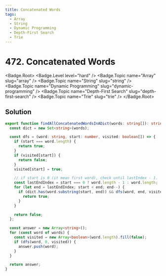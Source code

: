 ```yaml
---
title: Concatenated Words
tags:
  - Array
  - String
  - Dynamic Programming
  - Depth-First Search
  - Trie
---
```


# 472. Concatenated Words

<Badge.Root>
  <Badge.Level level="hard" />
  <Badge.Topic name="Array" slug="array" />
  <Badge.Topic name="String" slug="string" />
  <Badge.Topic name="Dynamic Programming" slug="dynamic-programming" />
  <Badge.Topic name="Depth-First Search" slug="depth-first-search" />
  <Badge.Topic name="Trie" slug="trie" />
</Badge.Root>

## Solution

```typescript filename="solution.ts" copy
export function findAllConcatenatedWordsInADict(words: string[]): string[] {
  const dict = new Set<string>(words);

  const dfs = (word: string, start: number, visited: boolean[]) => {
    if (start === word.length) {
      return true;
    }
    if (visited[start]) {
      return false;
    }
    visited[start] = true;

    // if start is 0 (it mean first word), check until lastIndex - 1.
    const lastEndIndex = start === 0 ? word.length - 1 : word.length;
    for (let end = lastEndIndex; start < end; end--) {
      if (dict.has(word.substring(start, end)) && dfs(word, end, visited)) {
        return true;
      }
    }

    return false;
  };

  const answer = new Array<string>();
  for (const word of words) {
    const visited = new Array<boolean>(word.length).fill(false);
    if (dfs(word, 0, visited)) {
      answer.push(word);
    }
  }

  return answer;
}
```

<ProblemLink
  codingSite="leetcode"
  href="https://leetcode.com/problems/concatenated-words"
  title="Concatenated Words"
/>
